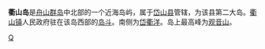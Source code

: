 {{coord|30.438519893592776|122.35246416181326|display=title}}

'''衢山岛'''是[[舟山群岛|舟山群岛]]中北部的一个近海岛屿，属于[[岱山县|岱山县]]管辖，为该县第二大岛。[[衢山镇|衢山镇]]人民政府驻在该岛西部的[[岛斗|岛斗]]。南侧为[[岱衢洋|岱衢洋]]。岛上最高峰为[[观音山|观音山]]。
{{舟山群岛}}
{{浙江小作品}}

[[category:舟山群岛|Q]]